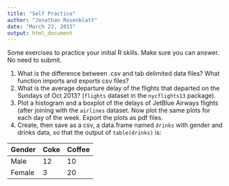 ```yaml
---
title: "Self Practice"
author: "Jonathan Rosenblatt"
date: "March 23, 2015"
output: html_document
---
```


Some exercises to practice your initial R skills.
Make sure you can answer. No need to submit.

1. What is the difference between .csv and tab delimited data files? What function imports and exports csv files?
2. What is the average departure delay of the flights that departed on the Sundays of Oct 2013? (`flights` dataset in the `nycflights13` package).
3. Plot a histogram and a boxplot of the delays of JetBlue Airways flights (after joining with the `airlines` dataset. Now plot the same plots for each day of the week. Export the plots as pdf files.
4. Create, then save as a csv, a data.frame named `drinks` with gender and drinks data, so that the output of `table(drinks)` is:

Gender | Coke  | Coffee
-------|-------|-------
Male | 12  | 10
Female | 3  | 20
 